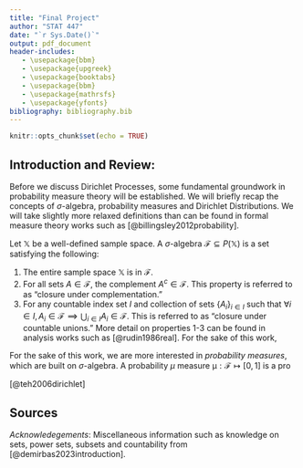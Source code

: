 ```yaml
---
title: "Final Project"
author: "STAT 447"
date: "`r Sys.Date()`"
output: pdf_document
header-includes:
   - \usepackage{bbm}
   - \usepackage{upgreek}
   - \usepackage{booktabs}
   - \usepackage{bbm}
   - \usepackage{mathrsfs}
   - \usepackage{yfonts}
bibliography: bibliography.bib
---
```


```r
knitr::opts_chunk$set(echo = TRUE)
```

## Introduction and Review:


Before we discuss Dirichlet Processes, some fundamental groundwork in probability measure theory will be established. We will briefly recap the concepts of $\sigma$-algebra, probability measures and Dirichlet Distributions. We will take slightly more relaxed definitions than can be found in formal measure theory works such as [@billingsley2012probability]. 


Let $\mathbb{X}$ be a well-defined sample space. A $\sigma$-algebra $\mathcal{F} \subseteq P(\mathbb{X})$ is a set satisfying the following:

\vspace{-5mm}
  1. The entire sample space $\mathbb{X}$ is in $\mathcal{F}$. 
  2. For all sets $A \in \mathcal{F}$, the complement $A^c \in \mathcal{F}$. This property is referred to as "closure under complementation."
  3. For any countable index set $I$ and collection of sets $\{A_i\}_{i \in I}$ such that $\forall i \in I, A_i \in \mathcal{F} \implies \bigcup_{i \in I}A_i \in \mathcal{F}.$ This is referred to as "closure under countable unions."
More detail on properties 1-3 can be found in analysis works such as [@rudin1986real]. For the sake of this work,

For the sake of this work, we are more interested in *probability measures*, which are built on $\sigma$-algebra. A probability $\mu$ measure $\upmu : \mathcal{F} \mapsto [0,1]$ is a pro



[@teh2006dirichlet]

## Sources


*Acknowledegements*: Miscellaneous information such as knowledge on sets, power sets, subsets and countability from [@demirbas2023introduction].